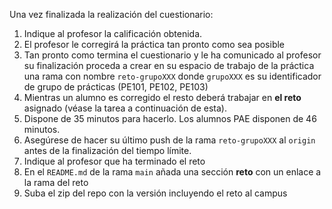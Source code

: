 Una vez finalizada la realización del cuestionario:

1. Indique al profesor la calificación obtenida. 
2. El profesor le corregirá la práctica tan pronto como sea posible
3. Tan pronto como termina el cuestionario y le ha comunicado al profesor su finalización proceda a crear en su espacio de trabajo de la práctica una rama con nombre `reto-grupoXXX` donde `grupoXXX` es su identificador de grupo de prácticas (PE101, PE102, PE103)
4. Mientras un alumno es corregido el resto deberá trabajar en **el reto** asignado (véase la tarea a continuación de esta). 
5. Dispone de 35 minutos para hacerlo. Los alumnos PAE disponen de 46 minutos.
6. Asegúrese de hacer su último push de la rama `reto-grupoXXX` al `origin`  antes de la finalización del tiempo límite.
7. Indique al profesor que ha terminado el reto
8. En el `README.md` de la rama `main` añada una sección **reto** con un enlace a la rama del reto
9. Suba el zip del repo con la versión incluyendo el reto al campus


